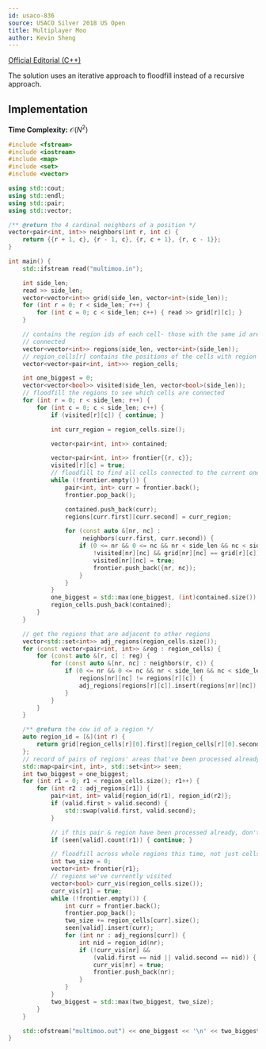 ```yaml
---
id: usaco-836
source: USACO Silver 2018 US Open
title: Multiplayer Moo
author: Kevin Sheng
---
```


[Official Editorial (C++)](http://www.usaco.org/current/data/sol_multimoo_silver_open18.html)

The solution uses an iterative approach to floodfill instead of a recursive approach.

## Implementation

**Time Complexity:** $\mathcal{O}(N^2)$

<LanguageSection>
<CPPSection>

```cpp
#include <fstream>
#include <iostream>
#include <map>
#include <set>
#include <vector>

using std::cout;
using std::endl;
using std::pair;
using std::vector;

/** @return the 4 cardinal neighbors of a position */
vector<pair<int, int>> neighbors(int r, int c) {
	return {{r + 1, c}, {r - 1, c}, {r, c + 1}, {r, c - 1}};
}

int main() {
	std::ifstream read("multimoo.in");

	int side_len;
	read >> side_len;
	vector<vector<int>> grid(side_len, vector<int>(side_len));
	for (int r = 0; r < side_len; r++) {
		for (int c = 0; c < side_len; c++) { read >> grid[r][c]; }
	}

	// contains the region ids of each cell- those with the same id are
	// connected
	vector<vector<int>> regions(side_len, vector<int>(side_len));
	// region_cells[r] contains the positions of the cells with region id r
	vector<vector<pair<int, int>>> region_cells;

	int one_biggest = 0;
	vector<vector<bool>> visited(side_len, vector<bool>(side_len));
	// floodfill the regions to see which cells are connected
	for (int r = 0; r < side_len; r++) {
		for (int c = 0; c < side_len; c++) {
			if (visited[r][c]) { continue; }

			int curr_region = region_cells.size();

			vector<pair<int, int>> contained;

			vector<pair<int, int>> frontier{{r, c}};
			visited[r][c] = true;
			// floodfill to find all cells connected to the current one
			while (!frontier.empty()) {
				pair<int, int> curr = frontier.back();
				frontier.pop_back();

				contained.push_back(curr);
				regions[curr.first][curr.second] = curr_region;

				for (const auto &[nr, nc] :
				     neighbors(curr.first, curr.second)) {
					if (0 <= nr && 0 <= nc && nr < side_len && nc < side_len &&
					    !visited[nr][nc] && grid[nr][nc] == grid[r][c]) {
						visited[nr][nc] = true;
						frontier.push_back({nr, nc});
					}
				}
			}
			one_biggest = std::max(one_biggest, (int)contained.size());
			region_cells.push_back(contained);
		}
	}

	// get the regions that are adjacent to other regions
	vector<std::set<int>> adj_regions(region_cells.size());
	for (const vector<pair<int, int>> &reg : region_cells) {
		for (const auto &[r, c] : reg) {
			for (const auto &[nr, nc] : neighbors(r, c)) {
				if (0 <= nr && 0 <= nc && nr < side_len && nc < side_len &&
				    regions[nr][nc] != regions[r][c]) {
					adj_regions[regions[r][c]].insert(regions[nr][nc]);
				}
			}
		}
	}

	/** @return the cow id of a region */
	auto region_id = [&](int r) {
		return grid[region_cells[r][0].first][region_cells[r][0].second];
	};
	// record of pairs of regions' areas that've been processed already
	std::map<pair<int, int>, std::set<int>> seen;
	int two_biggest = one_biggest;
	for (int r1 = 0; r1 < region_cells.size(); r1++) {
		for (int r2 : adj_regions[r1]) {
			pair<int, int> valid{region_id(r1), region_id(r2)};
			if (valid.first > valid.second) {
				std::swap(valid.first, valid.second);
			}

			// if this pair & region have been processed already, don't start
			if (seen[valid].count(r1)) { continue; }

			// floodfill across whole regions this time, not just cells
			int two_size = 0;
			vector<int> frontier{r1};
			// regions we've currently visited
			vector<bool> curr_vis(region_cells.size());
			curr_vis[r1] = true;
			while (!frontier.empty()) {
				int curr = frontier.back();
				frontier.pop_back();
				two_size += region_cells[curr].size();
				seen[valid].insert(curr);
				for (int nr : adj_regions[curr]) {
					int nid = region_id(nr);
					if (!curr_vis[nr] &&
					    (valid.first == nid || valid.second == nid)) {
						curr_vis[nr] = true;
						frontier.push_back(nr);
					}
				}
			}
			two_biggest = std::max(two_biggest, two_size);
		}
	}

	std::ofstream("multimoo.out") << one_biggest << '\n' << two_biggest << endl;
}
```

</CPPSection>
</LanguageSection>
